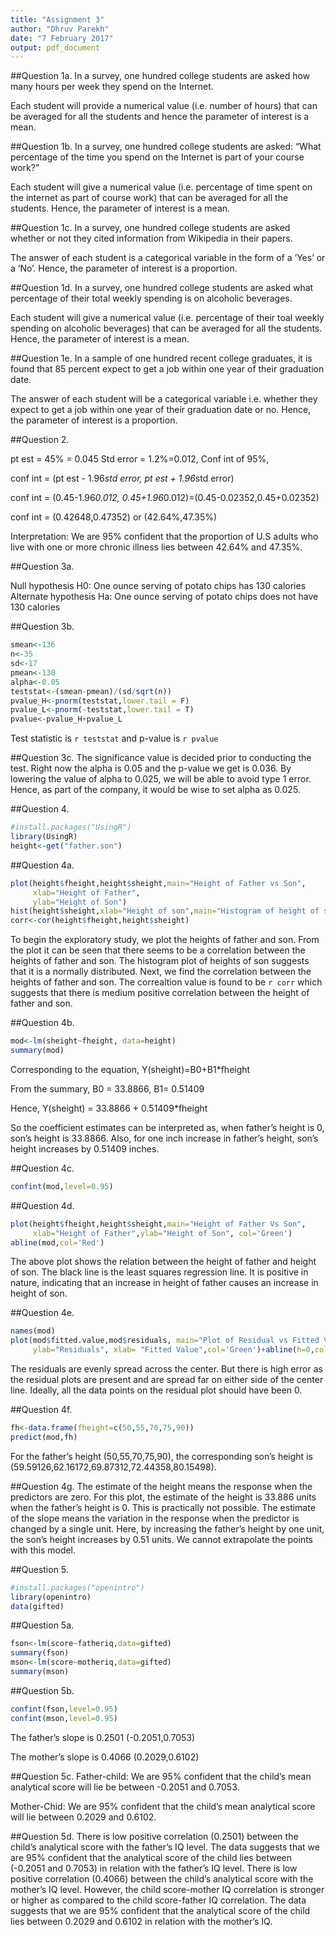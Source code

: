 ```yaml
---
title: "Assignment 3"
author: "Dhruv Parekh"
date: "7 February 2017"
output: pdf_document
---
```


##Question 1a. In a survey, one hundred college students are asked how many hours per week they spend on the Internet.

Each student will provide a numerical value (i.e. number of hours) that can be averaged for all the students and hence the parameter of interest is a mean.

##Question 1b. In a survey, one hundred college students are asked: "What percentage of the time you spend on the Internet is part of your course work?"

Each student will give a numerical value (i.e. percentage of time spent on the internet as part of course work) that can be averaged for all the students. Hence, the parameter of interest is a mean.

##Question 1c. In a survey, one hundred college students are asked whether or not they cited information from Wikipedia in their papers.

The answer of each student is a categorical variable in the form of a 'Yes' or a 'No'. Hence, the parameter of interest is a proportion.

##Question 1d. In a survey, one hundred college students are asked what percentage of their total weekly spending is on alcoholic beverages.

Each student will give a numerical value (i.e. percentage of their toal weekly spending on alcoholic beverages) that can be averaged for all the students. Hence, the parameter of interest is a mean.

##Question 1e. In a sample of one hundred recent college graduates, it is found that 85 percent expect to get a job within one year of their graduation date.

The answer of each student will be a categorical variable i.e. whether they expect to get a job within one year of their graduation date or no. Hence, the parameter of interest is a proportion.

##Question 2.

pt est = 45% = 0.045
Std error = 1.2%=0.012,
Conf int of 95%,

conf int = (pt est - 1.96*std error, pt est + 1.96*std error)

conf int = (0.45-1.96*0.012, 0.45+1.96*0.012)=(0.45-0.02352,0.45+0.02352)

conf int = (0.42648,0.47352) or (42.64%,47.35%)

Interpretation: We are 95% confident that the proportion of U.S adults who live with one or more chronic illness lies between 42.64% and 47.35%.

##Question 3a. 

Null hypothesis H0: One ounce serving of potato chips has 130 calories
Alternate hypothesis Ha: One ounce serving of potato chips does not have 130 calories

##Question 3b.
```r
smean<-136
n<-35
sd<-17
pmean<-130
alpha<-0.05
teststat<-(smean-pmean)/(sd/sqrt(n))
pvalue_H<-pnorm(teststat,lower.tail = F)
pvalue_L<-pnorm(-teststat,lower.tail = T)
pvalue<-pvalue_H+pvalue_L
```

Test statistic is `r teststat` and p-value is `r pvalue`

##Question 3c.
The significance value is decided prior to conducting the test. Right now the alpha is 0.05 and the p-value we get is 0.036. By lowering the value of alpha to 0.025, we will be able to avoid type 1 error. Hence, as part of the company, it would be wise to set alpha as 0.025.

##Question 4.
```r
#install.packages("UsingR")
library(UsingR)
height<-get("father.son")
```

##Question 4a.
```r
plot(height$fheight,height$sheight,main="Height of Father vs Son",
     xlab="Height of Father",
     ylab="Height of Son")
hist(height$sheight,xlab="Height of son",main="Histogram of height of son")
corr<-cor(height$fheight,height$sheight)
```

To begin the exploratory study, we plot the heights of father and son.
From the plot it can be seen that there seems to be a correlation between the heights 
of father and son. The histogram plot of heights of son suggests that it is a normally distributed. Next, we find the correlation between the heights of father and son.
The correaltion value is found to be `r corr` which suggests that there is medium positive correlation between the height of father and son.


##Question 4b.
```r
mod<-lm(sheight~fheight, data=height)
summary(mod)
```

Corresponding to the equation, Y(sheight)=B0+B1*fheight

From the summary, B0 = 33.8866, B1= 0.51409

Hence, Y(sheight) = 33.8866 + 0.51409*fheight

So the coefficient estimates can be interpreted as, when father's height is 0,
son's height is 33.8866. Also, for one inch increase in father's height, son's height increases by 0.51409 inches.

##Question 4c.
```r
confint(mod,level=0.95)
```

##Question 4d.
```r
plot(height$fheight,height$sheight,main="Height of Father Vs Son",
     xlab="Height of Father",ylab="Height of Son", col='Green')
abline(mod,col='Red')
```


The above plot shows the relation between the height of father and height of son. The black line is the least squares regression line. It is positive in nature, indicating that an increase in height of father causes an increase in height of son.

##Question 4e.
```r
names(mod)
plot(mod$fitted.value,mod$residuals, main="Plot of Residual vs Fitted Value",
     ylab="Residuals", xlab= "Fitted Value",col='Green')+abline(h=0,col='Red')

```

The residuals are evenly spread across the center. But there is high error as the residual plots are present and are spread far on either side of the center line. Ideally, all the data points on the residual plot should have been 0.

##Question 4f.
```r
fh<-data.frame(fheight=c(50,55,70,75,90))
predict(mod,fh)
```

For the father's height (50,55,70,75,90), the corresponding son's height is (59.59126,62.16172,69.87312,72.44358,80.15498).

##Question 4g.
The estimate of the height means the response when the predictors are zero. For this plot, the estimate of the height is 33.886 units when the father's height is 0. This is practically not possible.
The estimate of the slope means the variation in the response when the predictor is changed by a single unit. Here, by increasing the father's height by one unit, the son's height increases by 0.51 units. We cannot extrapolate the points with this model.


##Question 5.
```r
#install.packages("openintro")
library(openintro)
data(gifted)
```

##Question 5a.
```r
fson<-lm(score~fatheriq,data=gifted)
summary(fson)
mson<-lm(score~motheriq,data=gifted)
summary(mson)
```

##Question 5b.

```r
confint(fson,level=0.95)
confint(mson,level=0.95)
```
The father's slope is 0.2501 (-0.2051,0.7053)

The mother's slope is 0.4066 (0.2029,0.6102)

##Question 5c.
Father-child:
We are 95% confident that the child's mean analytical score will lie be between -0.2051 and 0.7053.

Mother-Chid:
We are 95% confident that the child's mean analytical score will lie between 0.2029 and 0.6102.


##Question 5d.
There is low positive correlation (0.2501) between the child's analytical score with the father's IQ level. The data suggests that we are 95% confident that the analytical score of the child lies between (-0.2051 and 0.7053) in relation with the father's IQ level. There is low positive correlation (0.4066) between the child's analytical score with the mother's IQ level. However, the child score-mother IQ correlation is stronger or higher as compared to the child score-father IQ correlation. The data suggests that we are 95% confident that the analytical score of the child lies between 0.2029 and 0.6102 in relation with the mother's IQ.